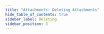 ```yaml
---
title: "Attachments: Deleting Attachments"
hide_table_of_contents: true
sidebar_label: Deleting
sidebar_position: 3
---
```





<LanguageSwitcher supportedLanguages={supportedLanguages} />

<LanguageContent language="csharp">
   <DeletingCsharp />
</LanguageContent>

<LanguageContent language="java">
   <DeletingJava />
</LanguageContent>

<LanguageContent language="nodejs">
   <DeletingNodejs />
</LanguageContent>


<!---
### Attachments
- [What are Attachments](../../../client-api/session/attachments/what-are-attachments)
- [Storing](../../../client-api/session/attachments/storing)
- [Loading](../../../client-api/session/attachments/loading)


-->